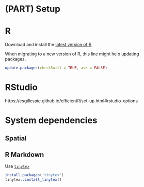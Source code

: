# (PART) Setup {-} 

# R
Download and install the [latest version of R](https://cran.r-project.org/).

When migrating to a new version of R, this line might help updating packages. 

```r
update.packages(checkBuilt = TRUE, ask = FALSE)
```


# RStudio
https://csgillespie.github.io/efficientR/set-up.html#rstudio-options




# System dependencies

## Spatial


## R Markdown

Use [`tinytex`](https://yihui.org/tinytex/)


```r
install.packages('tinytex')
tinytex::install_tinytex()
```
